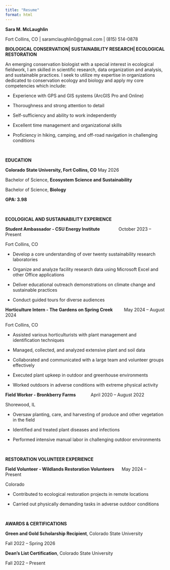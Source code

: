 ```yaml
---
title: "Resume"
format: html
---
```


**Sara M. McLaughlin** 

Fort Collins, CO \| saramclaughlin0\@gmail.com \| (815) 514-0878  

**BIOLOGICAL CONSERVATION\| SUSTAINABILITY RESEARCH\| ECOLOGICAL RESTORATION** 

An emerging conservation biologist with a special interest in ecological fieldwork, I am skilled in scientific research, data organization and analysis, and sustainable practices. I seek to utilize my expertise in organizations dedicated to conservation ecology and biology and apply my core competencies which include:    

-   Experience with GPS and GIS systems (ArcGIS Pro and Online) 

<!-- -->

-   Thoroughness and strong attention to detail 

<!-- -->

-   Self-sufficiency and ability to work independently  

<!-- -->

-   Excellent time management and organizational skills 

<!-- -->

-   Proficiency in hiking, camping, and off-road navigation in challenging conditions 

 

**EDUCATION** 

**Colorado State University, Fort Collins, CO** 								May 2026 

Bachelor of Science, **Ecosystem Science and Sustainability** 	

Bachelor of Science, **Biology** 

**GPA: 3.98** 

                      			 

**ECOLOGICAL AND SUSTAINABILITY EXPERIENCE** 

**Student Ambassador - CSU Energy Institute** 						              October 2023 – Present 

Fort Collins, CO						 

-   Develop a core understanding of over twenty sustainability research laboratories 

<!-- -->

-   Organize and analyze facility research data using Microsoft Excel and other Office applications 

<!-- -->

-   Deliver educational outreach demonstrations on climate change and sustainable practices  

<!-- -->

-   Conduct guided tours for diverse audiences 

**Horticulture Intern - The Gardens on Spring Creek**					        May 2024 – August 2024 

Fort Collins, CO 

-   Assisted various horticulturists with plant management and identification techniques 

<!-- -->

-   Managed, collected, and analyzed extensive plant and soil data 

<!-- -->

-   Collaborated and communicated with a large team and volunteer groups effectively 

<!-- -->

-   Executed plant upkeep in outdoor and greenhouse environments 

<!-- -->

-   Worked outdoors in adverse conditions with extreme physical activity 

**Field Worker - Bronkberry Farms** 							           April 2020 – August 2022 

Shorewood, IL  

-   Oversaw planting, care, and harvesting of produce and other vegetation in the field 

<!-- -->

-   Identified and treated plant diseases and infections   

<!-- -->

-   Performed intensive manual labor in challenging outdoor environments 

 

**RESTORATION VOLUNTEER EXPERIENCE** 

**Field Volunteer - Wildlands Restoration Volunteers** 						     May 2024 – Present 

Colorado 

-   Contributed to ecological restoration projects in remote locations 

<!-- -->

-   Carried out physically demanding tasks in adverse outdoor conditions 

 

**AWARDS & CERTIFICATIONS**		 

**Green and Gold Scholarship Recipient**, Colorado State University 				

Fall 2022 – Spring 2026 

**Dean's List Certification**, Colorado State University

Fall 2022 – Present 
